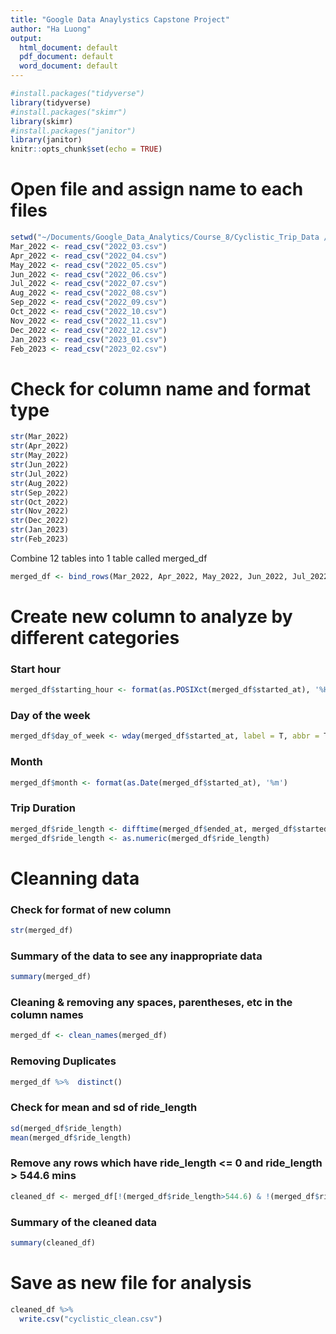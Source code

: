 ```yaml
---
title: "Google Data Anaylystics Capstone Project"
author: "Ha Luong"
output:
  html_document: default
  pdf_document: default
  word_document: default
---
```


```r
#install.packages("tidyverse")
library(tidyverse)
#install.packages("skimr")
library(skimr)
#install.packages("janitor")
library(janitor)
knitr::opts_chunk$set(echo = TRUE)
```

# Open file and assign name to each files
```r
setwd("~/Documents/Google_Data_Analytics/Course_8/Cyclistic_Trip_Data /Cyclistic_CSV_files")
Mar_2022 <- read_csv("2022_03.csv")
Apr_2022 <- read_csv("2022_04.csv")
May_2022 <- read_csv("2022_05.csv")
Jun_2022 <- read_csv("2022_06.csv")
Jul_2022 <- read_csv("2022_07.csv")
Aug_2022 <- read_csv("2022_08.csv")
Sep_2022 <- read_csv("2022_09.csv")
Oct_2022 <- read_csv("2022_10.csv")
Nov_2022 <- read_csv("2022_11.csv")
Dec_2022 <- read_csv("2022_12.csv")
Jan_2023 <- read_csv("2023_01.csv")
Feb_2023 <- read_csv("2023_02.csv")
```

# Check for column name and format type
```r
str(Mar_2022)
str(Apr_2022)
str(May_2022)
str(Jun_2022)
str(Jul_2022)
str(Aug_2022)
str(Sep_2022)
str(Oct_2022)
str(Nov_2022)
str(Dec_2022)
str(Jan_2023)
str(Feb_2023)
```

Combine 12 tables into 1 table called merged_df

```r
merged_df <- bind_rows(Mar_2022, Apr_2022, May_2022, Jun_2022, Jul_2022, Aug_2022, Sep_2022, Oct_2022, Nov_2022, Dec_2022, Jan_2023, Feb_2023)
```

# Create new column to analyze by different categories
### Start hour
```r
merged_df$starting_hour <- format(as.POSIXct(merged_df$started_at), '%H')
```
### Day of the week
```r
merged_df$day_of_week <- wday(merged_df$started_at, label = T, abbr = T)
```
### Month
```r
merged_df$month <- format(as.Date(merged_df$started_at), '%m')
```
### Trip Duration
```r
merged_df$ride_length <- difftime(merged_df$ended_at, merged_df$started_at, units ='min')
merged_df$ride_length <- as.numeric(merged_df$ride_length)
```

# Cleanning data
### Check for format of new column
```r
str(merged_df)
```
### Summary of the data to see any inappropriate data
```r
summary(merged_df)
```

### Cleaning & removing any spaces, parentheses, etc in the column names
```r
merged_df <- clean_names(merged_df)
```
### Removing Duplicates
```r
merged_df %>%  distinct()
```
### Check for mean and sd of ride_length
```r
sd(merged_df$ride_length)
mean(merged_df$ride_length)
```
### Remove any rows which have ride_length <= 0 and ride_length > 544.6 mins
```r
cleaned_df <- merged_df[!(merged_df$ride_length>544.6) & !(merged_df$ride_length<=0),]
```

### Summary of the cleaned data
```r
summary(cleaned_df)
```
# Save as new file for analysis

```r
cleaned_df %>%
  write.csv("cyclistic_clean.csv")
```